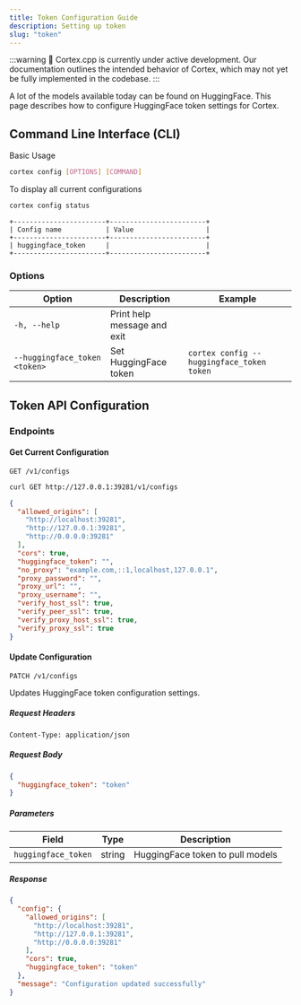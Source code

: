 ```yaml
---
title: Token Configuration Guide
description: Setting up token
slug: "token"
---
```



:::warning
🚧 Cortex.cpp is currently under active development. Our documentation outlines the intended behavior of
Cortex, which may not yet be fully implemented in the codebase.
:::

A lot of the models available today can be found on HuggingFace. This page describes how to configure
HuggingFace token settings for Cortex.

## Command Line Interface (CLI)

Basic Usage

```bash
cortex config [OPTIONS] [COMMAND]
```

To display all current configurations

```bash
cortex config status
```
```
+-----------------------+------------------------+
| Config name           | Value                  |
+-----------------------+------------------------+
| huggingface_token     |                        |
+-----------------------+------------------------+
```

### Options

| Option                              | Description                 | Example                                           |
| ----------------------------------- | --------------------------- | ------------------------------------------------- |
| `-h, --help`                        | Print help message and exit |
| `--huggingface_token <token>`       | Set HuggingFace token       | `cortex config --huggingface_token token`         |

## Token API Configuration

### Endpoints

#### Get Current Configuration

```http
GET /v1/configs
```
```sh
curl GET http://127.0.0.1:39281/v1/configs
```
```json
{
  "allowed_origins": [
    "http://localhost:39281",
    "http://127.0.0.1:39281",
    "http://0.0.0.0:39281"
  ],
  "cors": true,
  "huggingface_token": "",
  "no_proxy": "example.com,::1,localhost,127.0.0.1",
  "proxy_password": "",
  "proxy_url": "",
  "proxy_username": "",
  "verify_host_ssl": true,
  "verify_peer_ssl": true,
  "verify_proxy_host_ssl": true,
  "verify_proxy_ssl": true
}
```

#### Update Configuration

```http
PATCH /v1/configs
```

Updates HuggingFace token configuration settings.

##### Request Headers

```
Content-Type: application/json
```

##### Request Body

```json
{
  "huggingface_token": "token"
}
```

##### Parameters

| Field                   | Type    | Description                               |
| ----------------------- | ------- | ------------------------------------------|
| `huggingface_token`     | string  | HuggingFace token to pull models          |

##### Response

```json
{
  "config": {
    "allowed_origins": [
      "http://localhost:39281",
      "http://127.0.0.1:39281",
      "http://0.0.0.0:39281"
    ],
    "cors": true,
    "huggingface_token": "token"
  },
  "message": "Configuration updated successfully"
}
```
